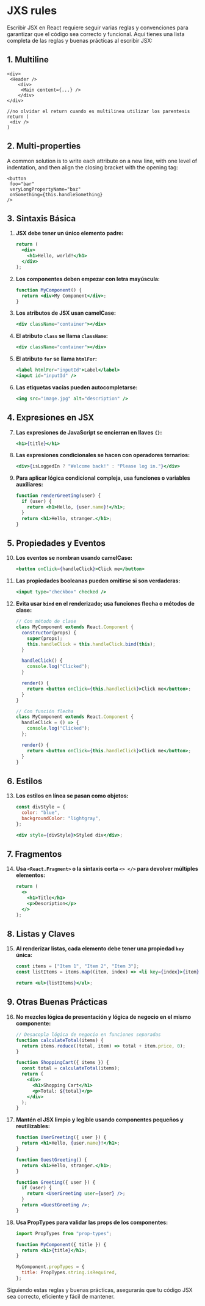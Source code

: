 # JXS rules

Escribir JSX en React requiere seguir varias reglas y convenciones para garantizar que el código sea correcto y funcional. Aquí tienes una lista completa de las reglas y buenas prácticas al escribir JSX:

## 1. Multiline

```tsx
<div>
 <Header />
    <div>
     <Main content={...} />
    </div>
</div>

//no olvidar el return cuando es multilinea utilizar los parentesis
return ( 
 <div /> 
)
```

## 2. Multi-properties

A common solution is to write each attribute on a new line, with one level of indentation, and then align the closing bracket with the opening tag:

```tsx
<button
 foo="bar"
 veryLongPropertyName="baz"
 onSomething={this.handleSomething}
/>
```

## 3. Sintaxis Básica

1. **JSX debe tener un único elemento padre:**

   ```jsx
   return (
     <div>
       <h1>Hello, world!</h1>
     </div>
   );
   ```

2. **Los componentes deben empezar con letra mayúscula:**

   ```jsx
   function MyComponent() {
     return <div>My Component</div>;
   }
   ```

3. **Los atributos de JSX usan camelCase:**

   ```jsx
   <div className="container"></div>
   ```

4. **El atributo `class` se llama `className`:**

   ```jsx
   <div className="container"></div>
   ```

5. **El atributo `for` se llama `htmlFor`:**

   ```jsx
   <label htmlFor="inputId">Label</label>
   <input id="inputId" />
   ```

6. **Las etiquetas vacías pueden autocompletarse:**

   ```jsx
   <img src="image.jpg" alt="description" />
   ```

## 4. Expresiones en JSX

7. **Las expresiones de JavaScript se encierran en llaves `{}`:**

   ```jsx
   <h1>{title}</h1>
   ```

8. **Las expresiones condicionales se hacen con operadores ternarios:**

   ```jsx
   <div>{isLoggedIn ? "Welcome back!" : "Please log in."}</div>
   ```

9. **Para aplicar lógica condicional compleja, usa funciones o variables auxiliares:**

   ```jsx
   function renderGreeting(user) {
     if (user) {
       return <h1>Hello, {user.name}!</h1>;
     }
     return <h1>Hello, stranger.</h1>;
   }
   ```

## 5. Propiedades y Eventos

10. **Los eventos se nombran usando camelCase:**

    ```jsx
    <button onClick={handleClick}>Click me</button>
    ```

11. **Las propiedades booleanas pueden omitirse si son verdaderas:**

    ```jsx
    <input type="checkbox" checked />
    ```

12. **Evita usar `bind` en el renderizado; usa funciones flecha o métodos de clase:**

    ```jsx
    // Con método de clase
    class MyComponent extends React.Component {
      constructor(props) {
        super(props);
        this.handleClick = this.handleClick.bind(this);
      }

      handleClick() {
        console.log("Clicked");
      }

      render() {
        return <button onClick={this.handleClick}>Click me</button>;
      }
    }

    // Con función flecha
    class MyComponent extends React.Component {
      handleClick = () => {
        console.log("Clicked");
      };

      render() {
        return <button onClick={this.handleClick}>Click me</button>;
      }
    }
    ```

## 6. Estilos

13. **Los estilos en línea se pasan como objetos:**

    ```jsx
    const divStyle = {
      color: "blue",
      backgroundColor: "lightgray",
    };

    <div style={divStyle}>Styled div</div>;
    ```

## 7. Fragmentos

14. **Usa `<React.Fragment>` o la sintaxis corta `<> </>` para devolver múltiples elementos:**

    ```jsx
    return (
      <>
        <h1>Title</h1>
        <p>Description</p>
      </>
    );
    ```

## 8. Listas y Claves

15. **Al renderizar listas, cada elemento debe tener una propiedad `key` única:**

    ```jsx
    const items = ["Item 1", "Item 2", "Item 3"];
    const listItems = items.map((item, index) => <li key={index}>{item}</li>);

    return <ul>{listItems}</ul>;
    ```

## 9. Otras Buenas Prácticas

16. **No mezcles lógica de presentación y lógica de negocio en el mismo componente:**

    ```jsx
    // Desacopla lógica de negocio en funciones separadas
    function calculateTotal(items) {
      return items.reduce((total, item) => total + item.price, 0);
    }

    function ShoppingCart({ items }) {
      const total = calculateTotal(items);
      return (
        <div>
          <h1>Shopping Cart</h1>
          <p>Total: ${total}</p>
        </div>
      );
    }
    ```

17. **Mantén el JSX limpio y legible usando componentes pequeños y reutilizables:**

    ```jsx
    function UserGreeting({ user }) {
      return <h1>Hello, {user.name}!</h1>;
    }

    function GuestGreeting() {
      return <h1>Hello, stranger.</h1>;
    }

    function Greeting({ user }) {
      if (user) {
        return <UserGreeting user={user} />;
      }
      return <GuestGreeting />;
    }
    ```

18. **Usa PropTypes para validar las props de los componentes:**

    ```jsx
    import PropTypes from "prop-types";

    function MyComponent({ title }) {
      return <h1>{title}</h1>;
    }

    MyComponent.propTypes = {
      title: PropTypes.string.isRequired,
    };
    ```

Siguiendo estas reglas y buenas prácticas, asegurarás que tu código JSX sea correcto, eficiente y fácil de mantener.
